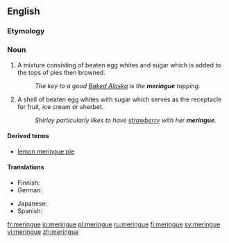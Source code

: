 ==English==

===Etymology===
{{rfe}}

===Noun===
{{en-noun|s|-}}

# A mixture consisting of beaten egg whites and sugar which is added to the tops of pies then browned.
#: ''The key to a good [[Baked Alaska]] is the '''meringue''' topping.''
# A shell of beaten egg whites with sugar which serves as the receptacle for fruit, ice cream or sherbet.
#: ''Shirley particularly likes to have [[strawberry]] with her '''meringue'''.''

====Derived terms====
*[[lemon meringue pie]]

====Translations====
{{trans-top|}}
* Finnish: {{t+|fi|marenki}}
* German: {{t+|de|Baiser|n}}
{{trans-mid}}
* Japanese: {{t-|ja|メレンゲ|tr=merenge|sc=Jpan}} 
* Spanish: {{t-|es|merengue}}
{{trans-bottom}}

[[fr:meringue]]
[[io:meringue]]
[[pl:meringue]]
[[ru:meringue]]
[[fi:meringue]]
[[sv:meringue]]
[[vi:meringue]]
[[zh:meringue]]